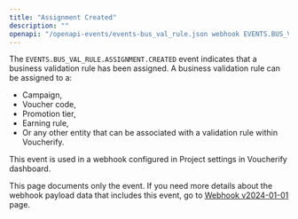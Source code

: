 ```yaml
---
title: "Assignment Created"
description: ""
openapi: "/openapi-events/events-bus_val_rule.json webhook EVENTS.BUS_VAL_RULE.ASSIGNMENT.CREATED"
---
```


The `EVENTS.BUS_VAL_RULE.ASSIGNMENT.CREATED` event indicates that a business validation rule has been assigned. A business validation rule can be assigned to a:
- Campaign,
- Voucher code,
- Promotion tier,
- Earning rule,
- Or any other entity that can be associated with a validation rule within Voucherify.

This event is used in a webhook configured in Project settings in Voucherify dashboard.

<note>This page documents only the event. If you need more details about the webhook payload data that includes this event, go to [Webhook v2024-01-01](/api-reference/introduction-to-webhooks "Introduction to webhooks v2024-01-01") page.</note>